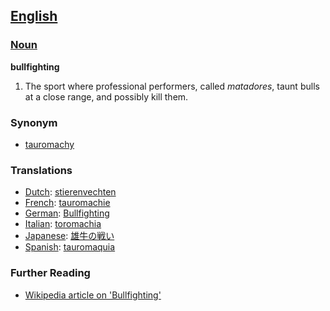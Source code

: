 ==[[English]]==

===[[Noun]]===
'''bullfighting'''

#The sport where professional performers, called ''matadores'', taunt bulls at a close range, and possibly kill them.

===Synonym===
*[[tauromachy]]

===Translations===
*[[Dutch]]: [[stierenvechten]]
*[[French]]: [[tauromachie]]
*[[German]]: [[Bullfighting]]
*[[Italian]]: [[toromachia]]
*[[Japanese]]: [[雄牛の戦い]]
*[[Spanish]]: [[tauromaquia]]

===Further Reading===
*[http://en.wikipedia.org/wiki/Bullfighting Wikipedia article on 'Bullfighting']